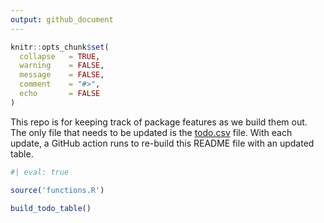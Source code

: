 ```yaml
---
output: github_document
---
```


<!-- README.md is generated from README.Rmd. Please edit this file -->

```r
knitr::opts_chunk$set(
  collapse   = TRUE,
  warning    = FALSE,
  message    = FALSE,
  comment    = "#>",
  echo       = FALSE
)
```

This repo is for keeping track of package features as we build them out. The only file that needs to be updated is the [todo.csv](https://github.com/surveydown-dev/todo/blob/main/todo.csv) file. With each update, a GitHub action runs to re-build this README file with an updated table.

```r
#| eval: true

source('functions.R')

build_todo_table()
```
